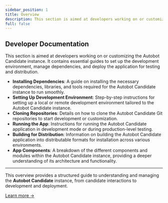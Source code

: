 ```yaml
---
sidebar_position: 1
title: Overview
description: This section is aimed at developers working on or customizing the Autobot Candidate instance. It contains essential guides to set up the development environment, manage dependencies, and deploy the application for testing and distribution.
full: false
---
```


## Developer Documentation

This section is aimed at developers working on or customizing the Autobot Candidate instance. It contains essential guides to set up the development environment, manage dependencies, and deploy the application for testing and distribution.

- **Installing Dependencies**: A guide on installing the necessary dependencies, libraries, and tools required for the Autobot Candidate instance to run smoothly.
- **Setting Up Development Environment**: Step-by-step instructions for setting up a local or remote development environment tailored to the Autobot Candidate instance.
- **Cloning Repositories**: Details on how to clone the Autobot Candidate Git repositories to start development or customization.
- **Running the App**: Instructions for running the Autobot Candidate application in development mode or during production-level testing.
- **Building for Distribution**: Information on building the Autobot Candidate application into distributable formats for installation across various environments.
- **App Components**: A breakdown of the different components and modules within the Autobot Candidate instance, providing a deeper understanding of its architecture and functionality.

---

This overview provides a structured guide to understanding and managing the **Autobot Candidate** instance, from candidate interactions to development and deployment.

[Learn more ->](developer-documentation)